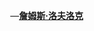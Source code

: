 {{Cquote|效率低落的病毒殺死自己的[[宿主|宿主]]，傑出的病毒則與其共存。}}
<div style="text-align:right;margin-right:10px;margin-bottom:4px;">
—'''[[詹姆斯·洛夫洛克|詹姆斯·洛夫洛克]]'''
</div>